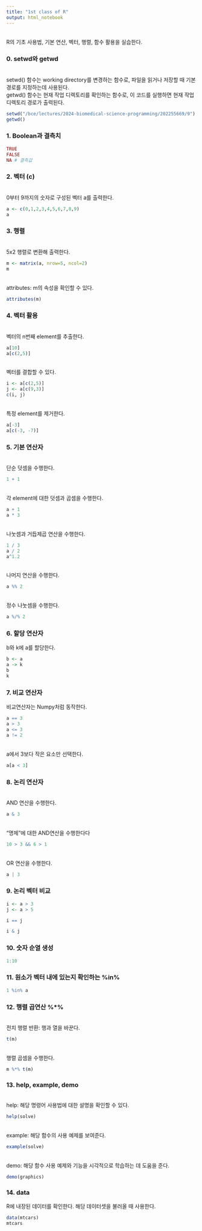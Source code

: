 ```yaml
---
title: "1st class of R"
output: html_notebook
---
```

<br> 
R의 기초 사용법, 기본 연산, 벡터, 행렬, 함수 활용을 실습한다.

### 0. setwd와 getwd
<br>
setwd() 함수는 working directory를 변경하는 함수로, 파일을 읽거나 저장할 때 기본 경로를 지정하는데 사용된다.<br>
getwd() 함수는 현재 작업 디렉토리를 확인하는 함수로, 이 코드를 실행하면 현재 작업 디렉토리 경로가 출력된다.

```r
setwd("/bce/lectures/2024-biomedical-science-programming/202255669/9")  
getwd()

```


### 1. Boolean과 결측치
```r
TRUE 
FALSE 
NA # 결측값 
```
 
### 2. 벡터 (c)
<br>
0부터 9까지의 숫자로 구성된 벡터 a를 출력한다.
```r
a <- c(0,1,2,3,4,5,6,7,8,9)
a 
```


### 3. 행렬
<br>
5x2 행렬로 변환해 출력한다.
```r
m <- matrix(a, nrow=5, ncol=2)
m 
```
<br>
attributes: m의 속성을 확인할 수 있다.
```r
attributes(m)
```
  

### 4. 벡터 활용
<br>
벡터의 n번째 element를 추출한다.
```r
a[10] 
a[c(2,5)] 
```
<br>
벡터를 결합할 수 있다.
```r
i <- a[c(2,5)] 
j <- a[c(9,3)]
c(i, j)
```
<br>
특정 element를 제거한다.
```r
a[-3]
a[c(-3, -7)]
```


### 5. 기본 연산자
<br>
단순 덧셈을 수행한다.
```r
1 + 1
```
<br>
각 element에 대한 덧셈과 곱셈을 수행한다.
```r
a + 1
a * 3
```
<br>
나눗셈과 거듭제곱 연산을 수행한다.
```r
1 / 3
a / 2
a^1.2
```
<br>
나머지 연산을 수행한다.
```r
a %% 2
```
<br>
정수 나눗셈을 수행한다.
```r
a %/% 2
```


### 6. 할당 연산자 
b와 k에 a를 할당한다.
```r
b <- a
a -> k
b
k
```

### 7. 비교 연산자 
비교연산자는 Numpy처럼 동작한다.
```r
a == 3
a > 3
a <= 3
a != 2

```
<br>
a에서 3보다 작은 요소만 선택한다.
```r
a[a < 3] 
```

### 8. 논리 연산자
<br>
AND 연산을 수행한다.
```r
a & 3 
```
<br>
"명제"에 대한 AND연산을 수행한다다
```r
10 > 3 && 6 > 1
```
<br>
OR 연산을 수행한다.
```r
a | 3 
```


### 9. 논리 벡터 비교
```r
i <- a > 3
j <- a > 5

i == j

i & j

```

### 10. 숫자 순열 생성
```r
1:10
```

### 11. 원소가 벡터 내에 있는지 확인하는 %in%
```r
1 %in% a
```

### 12. 행렬 곱연산 %*%
<br>
전치 행렬 반환: 행과 열을 바꾼다.
```r
t(m)
```
<br>
행렬 곱셈을 수행한다.
```r
m %*% t(m)
```

### 13. help, example, demo
<br>
help: 해당 명령어 사용법에 대한 설명을 확인할 수 있다.
```r
help(solve)
```
<br>
example: 해당 함수의 사용 예제를 보여준다.
```r
example(solve)
```
<br>
demo: 해당 함수 사용 예제와 기능을 시각적으로 학습하는 데 도움을 준다. 
```r
demo(graphics)
```


### 14. data
R에 내장된 데이터를 확인한다. 해당 데이터셋을 불러올 때 사용한다. 
```r
data(mtcars)
mtcars
```
